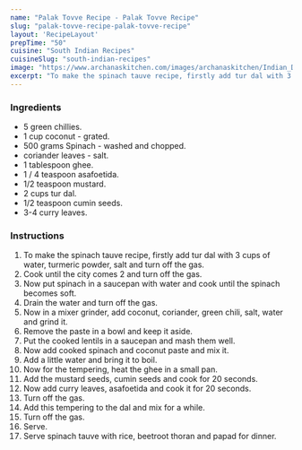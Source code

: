 ---
name: "Palak Tovve Recipe - Palak Tovve Recipe"
slug: "palak-tovve-recipe-palak-tovve-recipe"
layout: 'RecipeLayout'
prepTime: "50"
cuisine: "South Indian Recipes"
cuisineSlug: "south-indian-recipes"
image: "https://www.archanaskitchen.com/images/archanaskitchen/Indian_Dal_Khadi_Curry/Dal_Palak_Recipe_Healthy_Spinach_Lentil_Curry-2.jpg"
excerpt: "To make the spinach tauve recipe, firstly add tur dal with 3 cups of water, turmeric powder, salt and turn off the gas"
---

### Ingredients

-  5 green chillies.
-  1 cup coconut - grated.
- 500 grams Spinach - washed and chopped.
-  coriander leaves - salt.
-  1 tablespoon ghee.
-  1 / 4 teaspoon asafoetida.
-  1/2 teaspoon mustard.
-  2 cups tur dal.
-  1/2 teaspoon cumin seeds.
-  3-4 curry leaves.

### Instructions

1. To make the spinach tauve recipe, firstly add tur dal with 3 cups of water, turmeric powder, salt and turn off the gas.
1. Cook until the city comes 2 and turn off the gas.
1. Now put spinach in a saucepan with water and cook until the spinach becomes soft.
1. Drain the water and turn off the gas.
1. Now in a mixer grinder, add coconut, coriander, green chili, salt, water and grind it.
1. Remove the paste in a bowl and keep it aside.
1. Put the cooked lentils in a saucepan and mash them well.
1. Now add cooked spinach and coconut paste and mix it.
1. Add a little water and bring it to boil.
1. Now for the tempering, heat the ghee in a small pan.
1. Add the mustard seeds, cumin seeds and cook for 20 seconds.
1. Now add curry leaves, asafoetida and cook it for 20 seconds.
1. Turn off the gas.
1. Add this tempering to the dal and mix for a while.
1. Turn off the gas.
1. Serve.
1. Serve spinach tauve with rice, beetroot thoran and papad for dinner.

